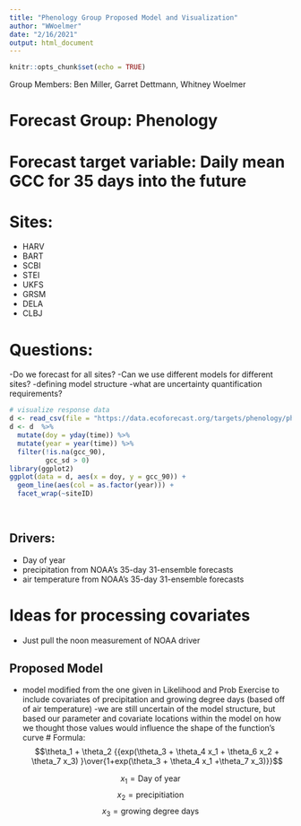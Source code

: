 ---
title: "Phenology Group Proposed Model and Visualization"
author: "WWoelmer"
date: "2/16/2021"
output: html_document
---

```{r setup, include=FALSE}
knitr::opts_chunk$set(echo = TRUE)
```

Group Members: Ben Miller, Garret Dettmann, Whitney Woelmer


# Forecast Group: Phenology
# Forecast target variable: Daily mean GCC for 35 days into the future
# Sites:
- HARV
- BART
- SCBI
- STEI
- UKFS
- GRSM
- DELA
- CLBJ


# Questions:
-Do we forecast for all sites? 
-Can we use different models for different sites?
-defining model structure
-what are uncertainty quantification requirements?

```{r}
# visualize response data
d <- read_csv(file = "https://data.ecoforecast.org/targets/phenology/phenology-targets.csv.gz")
d <- d  %>%
  mutate(doy = yday(time)) %>% 
  mutate(year = year(time)) %>% 
  filter(!is.na(gcc_90),
         gcc_sd > 0)
library(ggplot2)
ggplot(data = d, aes(x = doy, y = gcc_90)) +
  geom_line(aes(col = as.factor(year))) +
  facet_wrap(~siteID)
  
  

```

## Drivers:
- Day of year
- precipitation from NOAA's 35-day 31-ensemble forecasts
- air temperature from NOAA's 35-day 31-ensemble forecasts

# Ideas for processing covariates
- Just pull the noon measurement of NOAA driver 

## Proposed Model
- model modified from the one given in Likelihood and Prob Exercise to include covariates of precipitation and growing degree days (based off of air temperature)
-we are still uncertain of the model structure, but based our parameter and covariate locations within the model on how we thought those values would influence the shape of the function's curve
# Formula:
$$\theta_1 + \theta_2 {{exp(\theta_3 + \theta_4 x_1 + \theta_6 x_2 + \theta_7 x_3)   }\over{1+exp(\theta_3 + \theta_4 x_1 +\theta_7 x_3)}}$$

$$x_1 = \text{Day of year}$$
$$x_2 = \text{precipitiation}$$
$$x_3 = \text{growing degree days}$$



